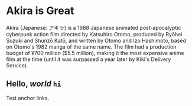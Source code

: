 # Akira is **Great**

Akira (Japanese: アキラ) is a 1988 Japanese animated post-apocalyptic cyberpunk action film
directed by Katsuhiro Otomo, produced by Ryōhei Suzuki and Shunzō Katō, and written by Otomo
and Izo Hashimoto, based on Otomo's 1982 manga of the same name. The film had a production
budget of ¥700 million ($5.5 million), making it the most expensive anime film at the time
(until it was surpassed a year later by Kiki's Delivery Service).

## Hello, _world_ `hi`

Test anchor links.
